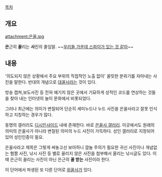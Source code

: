 [[목차]]
== 개요 ==
attachment:은꼴.jpg 

'''은'''근히 '''꼴'''리는 '''사'''진의 줄임말.
~~[[우리들 가운데 스파이가 있는 것 같아]]~~

== 내용 ==

'의도되지 않은 상황에서 주요 부위의 직접적인 노출 없이' 꼴릿한 분위기를 자아내는 사진을 말한다.  반대의 개념으로 [[대꼴사]]라는 것이 있다.

방송 캡쳐,보도사진 등 전혀 예기치 않은 곳에서 기묘하게 성적인 코드를 연상하는 것들을 찾아 내는 인터넷의 놀이 문화에서 비롯되었다. 

그러나 최근에는 의미가 변질되어 단순히 세미누드나 누드 사진을 은꼴사라고 잘못 인식하고 지칭하는 경우가 많다.

동명의 갤러리도 [[디시인사이드]] 내에 존재한다. 바로 [[은꼴사 갤러리]]. 이곳에서도 원래의 의미의 은꼴사가 아니라 변질된 의미의 누드 사진이 가득하다. 성인 갤러리로 지정되어 있어 성인인증이 필요.

은꼴사라고 제목은 그렇게 써놓고선 보아하니 깜놀 주의가 필요한 귀신 사진이나 개념없는 혐짤 사진, 낚시 사진 등 별로 꼴리지 않은 사진을 첨부해서 올리는 낚시글도 있다. 이때 은근히 꼴리는 사진이 아닌 은근히 '''꼴 받는''' 사진이라 한다.

이 단어에서 파생된 또 다른 단어로 [[위꼴사]]가 있다.

